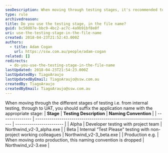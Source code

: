 ```yaml
---
seoDescription: When moving through testing stages, it's recommended to suffix application names with the appropriate stage.
type: rule
archivedreason:
title: Do you use the testing stage, in the file name?
guid: bc50d07e-bbc9-4bc2-ac7c-4a9b91bf8e0f
uri: use-the-testing-stage-in-the-file-name
created: 2018-04-23T21:52:43.000Z
authors:
  - title: Adam Cogan
    url: https://ssw.com.au/people/adam-cogan
related: []
redirects:
  - do-you-use-the-testing-stage-in-the-file-name
lastUpdated: 2018-04-23T21:54:23.000Z
lastUpdatedBy: TiagoAraujo
lastUpdatedByEmail: TiagoAraujo@ssw.com.au
createdBy: TiagoAraujo
createdByEmail: TiagoAraujo@ssw.com.au
---
```


When moving through the different stages of testing i.e. from internal testing, through to UAT, you should suffix the application name with the appropriate stage:
| **Stage**       | **Testing Description**                                            | **Naming Convention**    |
| --------------- | ------------------------------------------------------------------ | ------------------------ |
| Alpha           | Developer testing with project team                                | Northwind_v2-3_alpha.exe |
| Beta            | Internal “Test Please" testing with non-project working colleagues | Northwind_v2-3_beta.exe  |
| Production e.g. | When moving onto production, this naming convention is dropped     | Northwind_v2-3.exe       |
